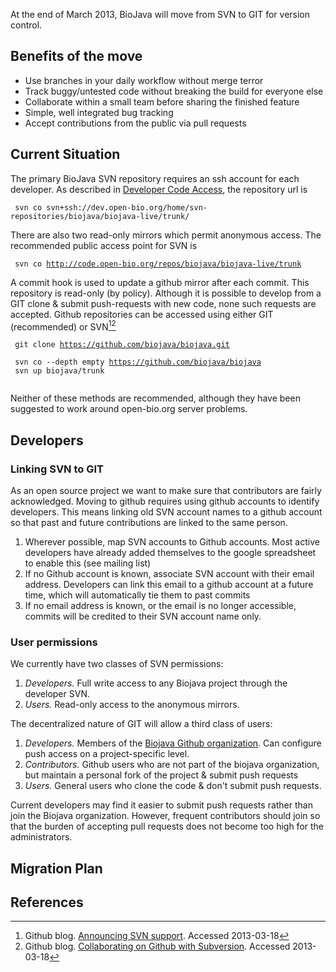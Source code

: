 At the end of March 2013, BioJava will move from SVN to GIT for version control.

== Benefits of the move ==

* Use branches in your daily workflow without merge terror
* Track buggy/untested code without breaking the build for everyone else
* Collaborate within a small team before sharing the finished feature
* Simple, well integrated bug tracking
* Accept contributions from the public via pull requests

== Current Situation ==

The primary BioJava SVN repository requires an ssh account for each developer. As described in [http://biojava.org/w/index.php?title=Developer_Code_Access&oldid=5082 Developer Code Access], the repository url is 

  svn co svn+ssh://dev.open-bio.org/home/svn-repositories/biojava/biojava-live/trunk/

There are also two read-only mirrors which permit anonymous access. The recommended public access point for SVN is

  svn co http://code.open-bio.org/repos/biojava/biojava-live/trunk

A commit hook is used to update a github mirror after each commit. This repository is read-only (by policy). Although it is possible to develop from a GIT clone & submit push-requests with new code, none such requests are accepted. Github repositories can be accessed using either GIT (recommended) or SVN<ref>Github blog. [https://github.com/blog/626-announcing-svn-support Announcing SVN support]. Accessed 2013-03-18</ref><ref>Github blog. [https://github.com/blog/1178-collaborating-on-github-with-subversion Collaborating on Github with Subversion]. Accessed 2013-03-18</ref>

  git clone https://github.com/biojava/biojava.git

  svn co --depth empty https://github.com/biojava/biojava
  svn up biojava/trunk
  
Neither of these methods are recommended, although they have been suggested to work around open-bio.org server problems.

== Developers ==

=== Linking SVN to GIT ===
As an open source project we want to make sure that contributors are fairly acknowledged. Moving to github requires using github accounts to identify developers. This means linking old SVN account names to a github account so that past and future contributions are linked to the same person.

# Wherever possible, map SVN accounts to Github accounts. Most active developers have already added themselves to the google spreadsheet to enable this (see mailing list)
# If no Github account is known, associate SVN account with their email address. Developers can link this email to a github account at a future time, which will automatically tie them to past commits
# If no email address is known, or the email is no longer accessible, commits will be credited to their SVN account name only.

=== User permissions ===
We currently have two classes of SVN permissions:

# ''Developers.'' Full write access to any Biojava project through the developer SVN.
# ''Users.'' Read-only access to the anonymous mirrors.

The decentralized nature of GIT will allow a third class of users:

# ''Developers.'' Members of the [https://github.com/biojava?tab=members Biojava Github organization]. Can configure push access on a project-specific level.
# ''Contributors.'' Github users who are not part of the biojava organization, but maintain a personal fork of the project & submit push requests
# ''Users.'' General users who clone the code & don't submit push requests.

Current developers may find it easier to submit push requests rather than join the Biojava organization. However, frequent contributors should join so that the burden of accepting pull requests does not become too high for the administrators.

== Migration Plan ==


== References ==
<references/>